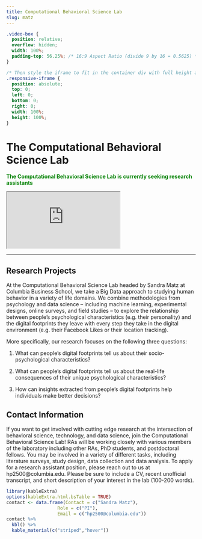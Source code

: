 ```yaml
---
title: Computational Behavioral Science Lab
slug: matz
---
```


```css
.video-box {
  position: relative;
  overflow: hidden;
  width: 100%;
  padding-top: 56.25%; /* 16:9 Aspect Ratio (divide 9 by 16 = 0.5625) */
}

/* Then style the iframe to fit in the container div with full height and width */
.responsive-iframe {
  position: absolute;
  top: 0;
  left: 0;
  bottom: 0;
  right: 0;
  width: 100%;
  height: 100%;
}
```

# The Computational Behavioral Science Lab

<span style="color:green">
**The Computational Behavioral Science Lab is currently seeking research assistants**
</span>

<div class="video-box">
  <iframe class="responsive-iframe" src="https://drive.google.com/file/d/1he_ag4xRGsx3qsWAtYCbGY8VmvDPaegK/preview"></iframe>
</div>

***

## Research Projects

At the Computational Behavioral Science Lab headed by Sandra Matz at Columbia Business School, we take a Big Data approach to studying human behavior in a variety of life domains. We combine methodologies from psychology and data science – including machine learning, experimental designs, online surveys, and field studies – to explore the relationship between people’s psychological characteristics (e.g. their personality) and the digital footprints they leave with every step they take in the digital environment (e.g. their Facebook Likes or their location tracking). 

More specifically, our research focuses on the following three questions: 

1. What can people’s digital footprints tell us about their socio-psychological characteristics?

2. What can people’s digital footprints tell us about the real-life consequences of their unique psychological characteristics?

3. How can insights extracted from people’s digital footprints help individuals make better decisions?


## Contact Information

If you want to get involved with cutting edge research at the intersection of behavioral science, technology, and data science, join the Computational Behavioral Science Lab! RAs will be working closely with various members of the laboratory including other RAs, PhD students, and postdoctoral fellows. You may be involved in a variety of different tasks, including literature surveys, study design, data collection and data analysis. To apply for a research assistant position, please reach out to us at hp2500@columbia.edu. Please be sure to include a CV, recent unofficial transcript, and short description of your interest in the lab (100-200 words).


```r
library(kableExtra)
options(kableExtra.html.bsTable = TRUE)
contact <- data.frame(Contact = c("Sandra Matz"),
                   Role = c("PI"),
                   Email = c("hp2500@columbia.edu"))
contact %>%
  kbl() %>%
  kable_material(c("striped","hover"))
                   
                   
```

